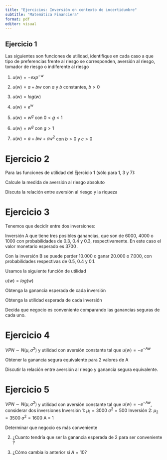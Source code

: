 ```yaml
---
title: "Ejercicios: Inversión en contexto de incertidumbre"
subtitle: "Matemática Financiera"
format: pdf
editor: visual
---
```


## Ejercicio 1

Las siguientes son funciones de utilidad, identifique en cada caso a que tipo de preferencias frente al riesgo se corresponden, aversión al riesgo, tomador de riesgo o indiferente al riesgo

1.  $u(w)= -exp^{-w}$

2.  $u(w) = a +bw$ con $a$ y $b$ constantes, $b>0$

3.  $u(w) = log(w)$

4.  $u(w) = e ^{w}$

5.  $u(w) = w ^g$ con $0<g<1$

6.  $u(w) = w^g$ con $g>1$

7.  $u(w) = a +bw +cw^2$ con $b>0$ y $c>0$


# Ejercicio 2

Para las funciones de utilidad del Ejercicio 1 (sólo para 1, 3 y 7):

Calcule la medida de aversión al riesgo absoluto

Discuta la relación entre aversión al riesgo y la riqueza



# Ejercicio 3 

Tenemos que decidir entre dos inversiones:

Inversión A que tiene tres posibles ganancias, que son de 6000, 4000 o 1000 con probabilidades de 0.3, 0.4 y 0.3, respectivamente. En este caso el valor monetario esperado es 3700 .

Con la inversión B se puede perder 10.000 o ganar 20.000 o 7.000, con probabilidades respectivas de 0.5, 0.4 y 0.1.

Usamos la siguiente función de utilidad

$u(w) =log(w)$

Obtenga la ganancia esperada de cada inversión

Obtenga la utilidad esperada de cada inversión

Decida que negocio es conveniente comparando las ganancias seguras de cada uno. 


# Ejercicio 4 

$VPN \sim N(\mu, \sigma^2)$ y utilidad con aversión constante tal que $u(w) = -e^{-Aw}$

Obtener la ganancia segura equivalente para 2 valores de A

Discutir la relación entre aversión al riesgo y ganancia segura equivalente.


# Ejercicio 5 

$VPN \sim N(\mu, \sigma^2)$ y utilidad con aversión constante tal que $u(w) = -e^{-Aw}$, considerar dos inversiones Inversión 1: $\mu_1 =3000$ $\sigma^2 = 500$ Inversión 2: $\mu_2 =3500$ $\sigma^2 = 1600$ A = 1

Determinar que negocio es más conveniente

2. ¿Cuanto tendría que ser la ganancia esperada de 2 para ser conveniente ?

3. ¿Cómo cambia lo anterior si $A = 10$?









